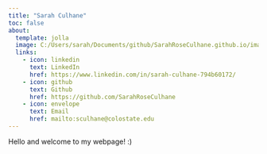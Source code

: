 ```yaml
---
title: "Sarah Culhane"
toc: false
about:
  template: jolla
  image: C:/Users/sarah/Documents/github/SarahRoseCulhane.github.io/images/profileimage.jpeg 
  links: 
    - icon: linkedin
      text: LinkedIn
      href: https://www.linkedin.com/in/sarah-culhane-794b60172/
    - icon: github
      text: Github
      href: https://github.com/SarahRoseCulhane
    - icon: envelope
      text: Email
      href: mailto:sculhane@colostate.edu
---
```


Hello and welcome to my webpage! :)

